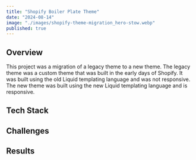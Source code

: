 ```yaml
---
title: "Shopify Boiler Plate Theme"
date: "2024-08-14"
image: "./images/shopify-theme-migration_hero-stow.webp"
published: true
---
```


## Overview

This project was a migration of a legacy theme to a new theme. The legacy theme was a custom theme that was built in the early days of Shopify. It was built using the old Liquid templating language and was not responsive. The new theme was built using the new Liquid templating language and is responsive.

## Tech Stack

## Challenges

## Results